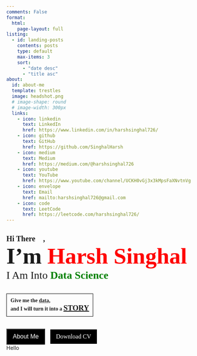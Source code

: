 ```yaml
---
comments: False
format:
  html:
    page-layout: full
listing:
  - id: landing-posts
    contents: posts
    type: default
    max-items: 3
    sort: 
      - "date desc"
      - "title asc"
about:
  id: about-me
  template: trestles
  image: headshot.png
  # image-shape: round
  # image-width: 300px
  links:
    - icon: linkedin
      text: LinkedIn
      href: https://www.linkedin.com/in/harshsinghal726/
    - icon: github
      text: GitHub
      href: https://github.com/SinghalHarsh
    - icon: medium
      text: Medium
      href: https://medium.com/@harshsinghal726
    - icon: youtube
      text: YouTube
      href: https://www.youtube.com/channel/UCKH0vGj3x3kMpsFaXNvtnVg
    - icon: envelope
      text: Email
      href: mailto:harshsinghal726@gmail.com
    - icon: code
      text: LeetCode
      href: https://leetcode.com/harshsinghal726/
---
```


:::{#about-me}

<style>
  .button {
    background-color: #000000;
    color: white;
    padding: 10px 15px;
    text-align: center;
    text-decoration: none;
    display: inline-block;
    font-size: 16px;
    cursor: pointer;
  }

  p {
    margin: 0;
    padding: 0;
  }
</style>

<script>
  let index1 = 0;
  const words1 = ['Data', 'data', 'dAta', 'datA', 'daTa', 'datA', 'datA', 'data'];
  
  setInterval(function() {
    const word1 = words1[index1];
    document.getElementById("text1").innerHTML = word1;
    index1 = (index1 + 1) % words1.length;
  }, 1000);
</script>


  

<div style="font-family: Poppins;">
  <br>
  <p style="font-size: 20px; font-weight: bold;">Hi There 👋,</p>
  <p style="font-size: 60px; font-weight: bold;">I'm <span style="color: #ff0000;" id="name">Harsh Singhal</span></p>
  <p style="font-size: 28px;">I Am Into <span style="color: #008000; font-weight: bold;" id="name">Data Science</span></p>
  <br>
  <br>
  <div style="border: 1px solid black; padding: 10px; width: fit-content;">
  <p style="font-weight: bold;">
    Give me the <span id="text1" style="text-decoration:underline; text-decoration-style: dotted;">data</span>, <br>
    and I will turn it into a <span id="text2" style="font-size: 20px; text-decoration: underline;">STORY</span></p>
  </div>
  <br>
  <br>
  <button class="button" onclick="window.location.href='https://singhalharsh.github.io/about.html'">About Me</button>
  <a class="button" style="margin-left: 10px" href="Harsh_Singhal_Resume.pdf" download>Download CV</a>
  

</div>

<script src="https://ajax.googleapis.com/ajax/libs/jquery/3.5.1/jquery.min.js"></script>
<script src="https://apis.google.com/js/api.js"></script>
<script>

// Replace YOUR_API_KEY with your actual API key
var API_KEY = "YOUR_API_KEY";

// Replace FOLDER_ID with the ID of your Google Drive folder
var FOLDER_ID = "FOLDER_ID";

// Get a list of file IDs in the folder
$.get("https://www.googleapis.com/drive/v3/files", {
    q: "mimeType='image/jpeg' and parents in '" + FOLDER_ID + "'",
    fields: "nextPageToken, files(id, name)",
    key: API_KEY
}, function(data) {
    var fileIds = [];
    for (var i = 0; i < data.files.length; i++) {
        fileIds.push(data.files[i].id);
    }
    
    // Choose a random file ID from the list
    var randomFileId = fileIds[Math.floor(Math.random() * fileIds.length)];
    
    // Display the image using an <img> element
    $("#image-container").html("<img src='https://drive.google.com/uc?id=" + randomFileId + "' />");
});
</script>


<div id="image-container"> Hello</div>









:::

  <!-- Proficient in designing machine learning algorithms and leveraging statistical analysis to derive meaningful insights from data, enabling informed business decision-making.
   -->

<!-- <img 
  src="headshot.png" 
  alt="Headshot" 
  style="margin-top: -50px; display: block; margin-left: auto; margin-right: auto; border-radius: 50%; width: 20%;"
> -->
